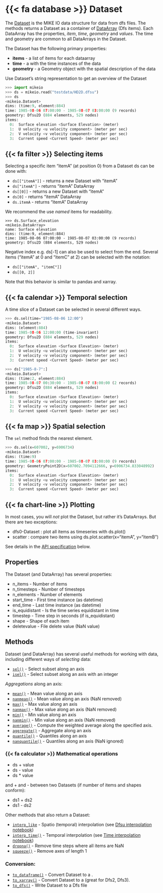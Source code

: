 # {{< fa database >}} Dataset

The [Dataset](`mikeio.Dataset`) is the MIKE IO data structure 
for data from dfs files. 
The [](`mikeio.read`) methods returns a Dataset as a container of [DataArray](`mikeio.DataArray`) (Dfs items). Each DataArray has the properties, *item*, *time*, *geometry* and *values*. The time and geometry are common to all DataArrays in the Dataset. 

The Dataset has the following primary properties: 

* **items** - a list of [](`mikeio.eum.ItemInfo`) items for each dataarray
* **time** - a [](`pandas.DatetimeIndex`) with the time instances of the data
* **geometry** - a Geometry object with the spatial description of the data


Use Dataset's string representation to get an overview of the Dataset


```python
>>> import mikeio
>>> ds = mikeio.read("testdata/HD2D.dfsu")
>>> ds
<mikeio.Dataset>
dims: (time:9, element:884)
time: 1985-08-06 07:00:00 - 1985-08-07 03:00:00 (9 records)
geometry: Dfsu2D (884 elements, 529 nodes)
items:
  0:  Surface elevation <Surface Elevation> (meter)
  1:  U velocity <u velocity component> (meter per sec)
  2:  V velocity <v velocity component> (meter per sec)
  3:  Current speed <Current Speed> (meter per sec)
```

## {{< fa filter >}} Selecting items

Selecting a specific item "itemA" (at position 0) from a Dataset ds can be done with:

* `ds[["itemA"]]` - returns a new Dataset with "itemA"
* `ds["itemA"]` - returns "itemA" DataArray
* `ds[[0]]` - returns a new Dataset with "itemA" 
* `ds[0]` - returns "itemA" DataArray
* `ds.itemA` - returns "itemA" DataArray

We recommend the use *named* items for readability. 

```
>>> ds.Surface_elevation
<mikeio.DataArray>
name: Surface elevation
dims: (time:9, element:884)
time: 1985-08-06 07:00:00 - 1985-08-07 03:00:00 (9 records)
geometry: Dfsu2D (884 elements, 529 nodes)
```

Negative index e.g. ds[-1] can also be used to select from the end. 
Several items ("itemA" at 0 and "itemC" at 2) can be selected with the notation:

* `ds[["itemA", "itemC"]]`
* `ds[[0, 2]]`

Note that this behavior is similar to pandas and xarray.


## {{< fa calendar >}} Temporal selection

A time slice of a Dataset can be selected in several different ways. 

```python
>>> ds.sel(time="1985-08-06 12:00")
<mikeio.Dataset>
dims: (element:884)
time: 1985-08-06 12:00:00 (time-invariant)
geometry: Dfsu2D (884 elements, 529 nodes)
items:
  0:  Surface elevation <Surface Elevation> (meter)
  1:  U velocity <u velocity component> (meter per sec)
  2:  V velocity <v velocity component> (meter per sec)
  3:  Current speed <Current Speed> (meter per sec)

>>> ds["1985-8-7":]
<mikeio.Dataset>
dims: (time:2, element:884)
time: 1985-08-07 00:30:00 - 1985-08-07 03:00:00 (2 records)
geometry: Dfsu2D (884 elements, 529 nodes)
items:
  0:  Surface elevation <Surface Elevation> (meter)
  1:  U velocity <u velocity component> (meter per sec)
  2:  V velocity <v velocity component> (meter per sec)
  3:  Current speed <Current Speed> (meter per sec)

```

## {{< fa map >}} Spatial selection

The `sel` method finds the nearest element.

```python
>>> ds.sel(x=607002, y=6906734)
<mikeio.Dataset>
dims: (time:9)
time: 1985-08-06 07:00:00 - 1985-08-07 03:00:00 (9 records)
geometry: GeometryPoint2D(x=607002.7094112666, y=6906734.833048992)
items:
  0:  Surface elevation <Surface Elevation> (meter)
  1:  U velocity <u velocity component> (meter per sec)
  2:  V velocity <v velocity component> (meter per sec)
  3:  Current speed <Current Speed> (meter per sec)
```


## {{< fa chart-line >}} Plotting

In most cases, you will *not* plot the Dataset, but rather it's DataArrays. But there are two exceptions: 

* dfs0-Dataset : plot all items as timeseries with ds.plot()
* scatter : compare two items using ds.plot.scatter(x="itemA", y="itemB")

See details in the [API specification](Dataset Plotter API) below.


## Properties
The Dataset (and DataArray) has several properties:

* n_items - Number of items
* n_timesteps - Number of timesteps
* n_elements - Number of elements
* start_time - First time instance (as datetime)
* end_time - Last time instance (as datetime)
* is_equidistant - Is the time series equidistant in time
* timestep - Time step in seconds (if is_equidistant)
* shape - Shape of each item
* deletevalue - File delete value (NaN value)



## Methods

Dataset (and DataArray) has several useful methods for working with data, 
including different ways of *selecting* data:

* [`sel()`](`mikeio.Dataset.sel`) - Select subset along an axis
* [`isel()`](`mikeio.Dataset.isel`) - Select subset along an axis with an integer

*Aggregations* along an axis:

* [`mean()`](`mikeio.Dataset.mean`) - Mean value along an axis
* [`nanmean()`](`mikeio.Dataset.nanmean`) - Mean value along an axis (NaN removed)
* [`max()`](`mikeio.Dataset.max`) - Max value along an axis
* [`nanmax()`](`mikeio.Dataset.nanmax`) - Max value along an axis (NaN removed)
* [`min()`](`mikeio.Dataset.min`) - Min value along an axis
* [`nanmin()`](`mikeio.Dataset.nanmin`) - Min value along an axis (NaN removed)
* [`average()`](`mikeio.Dataset.average`) - Compute the weighted average along the specified axis.
* [`aggregate()`](`mikeio.Dataset.aggregate`) - Aggregate along an axis
* [`quantile()`](`mikeio.Dataset.quantile`) - Quantiles along an axis
* [`nanquantile()`](`mikeio.Dataset.nanquantile`) - Quantiles along an axis (NaN ignored)

### {{< fa calculator >}} Mathematical operations

* ds + value
* ds - value
* ds * value

and + and - between two Datasets (if number of items and shapes conform):

* ds1 + ds2
* ds1 - ds2

Other methods that also return a Dataset:

* [`interp_like`](`mikeio.Dataset.interp_like`) - Spatio (temporal) interpolation (see [Dfsu interpolation notebook](../examples/Dfsu-2D-interpolation.qmd))
* [`interp_time()`](`mikeio.Dataset.interp_time`) - Temporal interpolation (see [Time interpolation notebook](../examples/Time-interpolation.qmd))
* [`dropna()`](`mikeio.Dataset.dropna`) - Remove time steps where all items are NaN
* [`squeeze()`](`mikeio.Dataset.squeeze`) - Remove axes of length 1

### Conversion:

* [`to_dataframe()`](`mikeio.Dataset.to_dataframe`) - Convert Dataset to a [](`pandas.DataFrame`).
* [`to_xarray()`](`mikeio.Dataset.to_xarray`) - Convert Dataset to a [](`xarray.Dataset`) (great for Dfs2, Dfs3).
* [`to_dfs()`](`mikeio.Dataset.to_dfs`) - Write Dataset to a Dfs file



